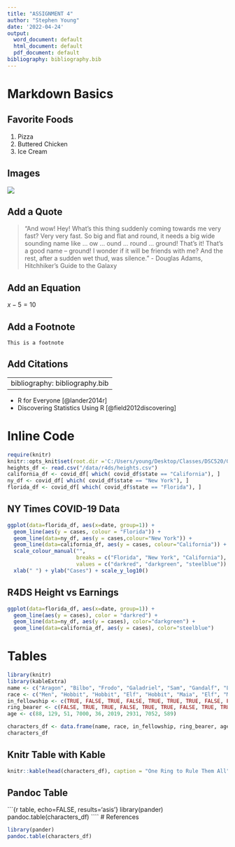 ```yaml
---
title: "ASSIGNMENT 4"
author: "Stephen Young"
date: '2022-04-24'
output:
  word_document: default
  html_document: default
  pdf_document: default
bibliography: bibliography.bib
---
```


# Markdown Basics

## Favorite Foods

1.  Pizza
2.  Buttered Chicken
3.  Ice Cream

## Images

![](C:/Users/young/Desktop/Classes/DSC520/GIT/completed/assignment04/plots/10-all-cases-log.png)

## Add a Quote

> "And wow! Hey! What's this thing suddenly coming towards me very fast? Very very fast. So big and flat and round, it needs a big wide sounding name like ... ow ... ound ... round ... ground! That's it! That's a good name -- ground! I wonder if it will be friends with me? And the rest, after a sudden wet thud, was silence." - Douglas Adams, Hitchhiker's Guide to the Galaxy

## Add an Equation

$x-5 = 10$

## Add a Footnote

`This is a footnote`

## Add Citations

---
bibliography: bibliography.bib
---

-   R for Everyone [@lander2014r]
-   Discovering Statistics Using R [@field2012discovering]

# Inline Code

```r
require(knitr)
knitr::opts_knit$set(root.dir ='C:/Users/young/Desktop/Classes/DSC520/GIT')
heights_df <- read.csv("/data/r4ds/heights.csv")
california_df <- covid_df[ which( covid_df$state == "California"), ]
ny_df <- covid_df[ which( covid_df$state == "New York"), ]
florida_df <- covid_df[ which( covid_df$state == "Florida"), ]
```

## NY Times COVID-19 Data

```r
ggplot(data=florida_df, aes(x=date, group=1)) +
  geom_line(aes(y = cases, colour = "Florida")) +
  geom_line(data=ny_df, aes(y = cases,colour="New York")) +
  geom_line(data=california_df, aes(y = cases, colour="California")) +
  scale_colour_manual("",
                      breaks = c("Florida", "New York", "California"),
                      values = c("darkred", "darkgreen", "steelblue")) +
  xlab(" ") + ylab("Cases") + scale_y_log10()

```

## R4DS Height vs Earnings

```r
ggplot(data=florida_df, aes(x=date, group=1)) +
  geom_line(aes(y = cases), color = "darkred") +
  geom_line(data=ny_df, aes(y = cases), color="darkgreen") +
  geom_line(data=california_df, aes(y = cases), color="steelblue")

```

# Tables

```r
library(knitr)
library(kableExtra)
name <- c("Aragon", "Bilbo", "Frodo", "Galadriel", "Sam", "Gandalf", "Legolas", "Sauron", "Gollum")
race <- c("Men", "Hobbit", "Hobbit", "Elf", "Hobbit", "Maia", "Elf", "Maia", "Hobbit")
in_fellowship <- c(TRUE, FALSE, TRUE, FALSE, TRUE, TRUE, TRUE, FALSE, FALSE)
ring_bearer <- c(FALSE, TRUE, TRUE, FALSE, TRUE, TRUE, FALSE, TRUE, TRUE)
age <- c(88, 129, 51, 7000, 36, 2019, 2931, 7052, 589)

characters_df <- data.frame(name, race, in_fellowship, ring_bearer, age)
characters_df
```

## Knitr Table with Kable
```r
knitr::kable(head(characters_df), caption = "One Ring to Rule Them All", format="simple")
```
## Pandoc Table

\`\`\`{r table, echo=FALSE, results='asis'} library(pander) pandoc.table(characters_df) \`\`\`\` \# References

```r
library(pander)
pandoc.table(characters_df)
```